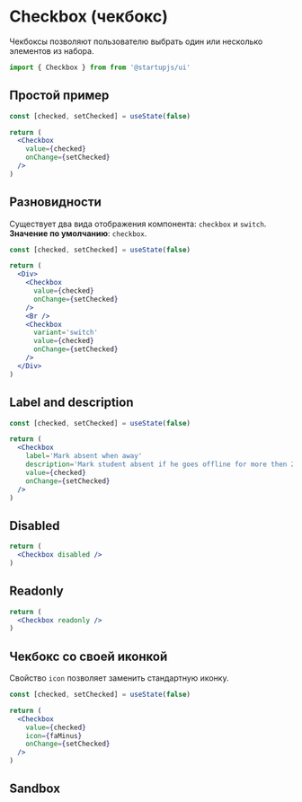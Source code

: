 
# Checkbox (чекбокс)

Чекбоксы позволяют пользователю выбрать один или несколько элементов из набора.

```jsx
import { Checkbox } from from '@startupjs/ui'
```

## Простой пример

```jsx example
const [checked, setChecked] = useState(false)

return (
  <Checkbox
    value={checked}
    onChange={setChecked}
  />
)
```

## Разновидности

Существует два вида отображения компонента: `checkbox` и `switch`. **Значение по умолчанию**: `checkbox`.

```jsx example
const [checked, setChecked] = useState(false)

return (
  <Div>
    <Checkbox
      value={checked}
      onChange={setChecked}
    />
    <Br />
    <Checkbox
      variant='switch'
      value={checked}
      onChange={setChecked}
    />
  </Div>
)
```

## Label and description

```jsx example
const [checked, setChecked] = useState(false)

return (
  <Checkbox
    label='Mark absent when away'
    description='Mark student absent if he goes offline for more then 2 minutes'
    value={checked}
    onChange={setChecked}
  />
)
```

## Disabled

```jsx example
return (
  <Checkbox disabled />
)
```

## Readonly

```jsx example
return (
  <Checkbox readonly />
)
```

## Чекбокс со своей иконкой

Свойство `icon` позволяет заменить стандартную иконку.

```jsx example
const [checked, setChecked] = useState(false)

return (
  <Checkbox
    value={checked}
    icon={faMinus}
    onChange={setChecked}
  />
)
```

## Sandbox

<SandboxCheckbox />

